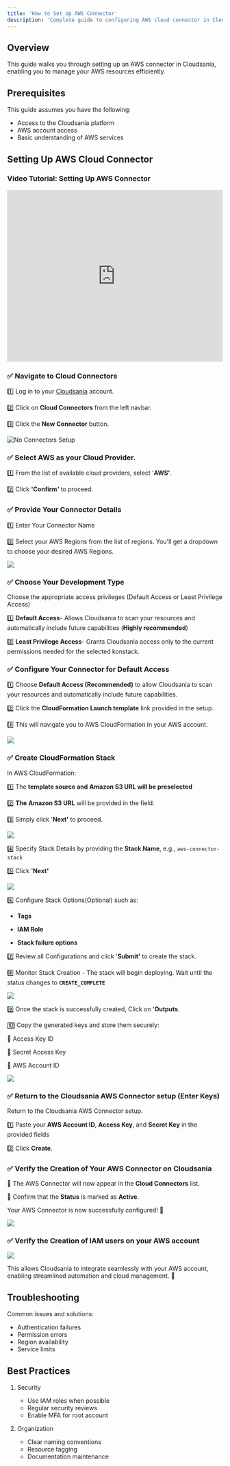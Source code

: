 ```yaml
---
title: 'How to Set Up AWS Connector'
description: 'Complete guide to configuring AWS cloud connector in Cloudsania'
---
```


## Overview

This guide walks you through setting up an AWS connector in Cloudsania, enabling you to manage your AWS resources efficiently.


## Prerequisites

This guide assumes you have the following:
- Access to the Cloudsania platform
- AWS account access
- Basic understanding of AWS services

## **Setting Up AWS Cloud Connector**

### Video Tutorial: Setting Up AWS Connector

<iframe
  src="https://player.vimeo.com/video/1079076944?h=03ac348728"
  width="100%"
  height="400"
  frameBorder="0"
  allow="autoplay; fullscreen; picture-in-picture"
  allowFullScreen
></iframe>

### ✅  Navigate to Cloud Connectors

1️⃣  Log in to your [Cloudsania](https://console.cloudsania.com/auth/sign-in) account.

2️⃣  Click on **Cloud Connectors** from the left navbar.

3️⃣  Click the **New Connector** button.

![No Connectors Setup](/images/aws-connector/empty-connector-state.png)

### ✅  **Select AWS as your Cloud Provider.** &#x20;

1️⃣  From the list of available cloud providers, select '**AWS'**.

2️⃣  Click **'Confir&#x6D;*'*** to proceed.

### ✅ Provide Your Connector Details

1️⃣ Enter Your Connector Name

2️⃣ Select your AWS Regions from the list of regions. You'll get a dropdown to choose your desired  AWS Regions.

![](/images/aws-connector/select-aws-connector.png)

### ✅ Choose Your Development Type

Choose the appropriate access privileges (Default Access or Least Privilege Access)&#x20;

1️⃣  **Default Access**- Allows Cloudsania to scan your resources and automatically include future capabilities (**Highly recommended**)

2️⃣   **Least Privilege Access**- Grants Cloudsania access only to the current permissions needed for the selected konstack.


### ✅ **Configure Your Connector** for Default Access

1️⃣  Choose **Default Access (Recommended)** to allow Cloudsania to scan your resources and automatically include future capabilities.

2️⃣  Click the **CloudFormation Launch template** link provided in the setup.

3️⃣  This will navigate you to AWS CloudFormation in your AWS account.

![](/images/aws-connector/configure-connector-access.png)

### ✅  Create CloudFormation Stack

In AWS CloudFormation:

1️⃣  The **template source and** **Amazon S3 URL will be preselected**

2️⃣  **The** **Amazon S3 URL** will be provided in the field.

3️⃣   Simply click '**Next'** to proceed.

![](/images/aws-connector/create-cloudformation-stack.png)

4️⃣ Specify Stack Details by providing the **Stack Name**, e.g., `aws-connector-stack`

5️⃣ Click '**Next'**

![](/images/aws-connector/specify-stack-name.png)

6️⃣  Configure Stack Options(Optional) such as:

* **Tags**

* **IAM Role**

* **Stack failure options**


7️⃣  Review all Configurations and click '**Submit'** to create the stack.&#x20;


8️⃣  Monitor Stack Creation - The stack will begin deploying. Wait until the status changes to **`CREATE_COMPLETE`**

![](/images/aws-connector/successful-stack-creation.png)

9️⃣  Once the stack is successfully created, Click on '**Outputs**.

🔟  Copy the generated keys and store them securely:

📌 Access Key ID

📌 Secret Access Key

📌 AWS Account ID

![](/images/aws-connector/stack-output.png)

### ✅ Return to the Cloudsania AWS Connector setup (Enter Keys)

Return to the Cloudsania AWS Connector setup.

1️⃣  Paste your **AWS Account ID**, **Access Key**, and **Secret Key** in the provided fields

2️⃣  Click **Create**.


### ✅  Verify the Creation of Your AWS Connector on Cloudsania

📌 The AWS Connector will now appear in the **Cloud Connectors** list.

📌 Confirm that the **Status** is marked as **Active**.

Your AWS Connector is now successfully configured! 🎉

![](/images/aws-connector/aws-connectors.png)


### ✅  Verify the Creation of IAM users on your AWS account

![](/images/aws-connector/aws-iam-users.png)

This allows Cloudsania to integrate seamlessly with your AWS account, enabling streamlined automation and cloud management. 🚀

## Troubleshooting

Common issues and solutions:
- Authentication failures
- Permission errors
- Region availability
- Service limits

## Best Practices

1. Security
   - Use IAM roles when possible
   - Regular security reviews
   - Enable MFA for root account

2. Organization
   - Clear naming conventions
   - Resource tagging
   - Documentation maintenance